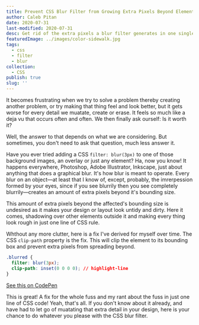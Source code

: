 ```yaml
---
title: Prevent CSS Blur Filter from Growing Extra Pixels Beyond Element's Box
author: Caleb Pitan
date: 2020-07-31
last-modified: 2020-07-31
desc: Get rid of the extra pixels a blur filter generates in one single CSS rule.
featuredImage: ../images/color-sidewalk.jpg
tags:
  - css
  - filter
  - blur
collection:
  - CSS
publish: true
slug: ''
---
```


It becomes frustrating when we try to solve a problem thereby creating another problem, or try making that thing feel and look better, but it gets worse for every detail we muatate, create or erase. It feels so much like a deja vu that occurs often and often. We then finally ask ourself: Is it worth it?

Well, the answer to that depends on what we are considering. But sometimes, you don't need to ask that question, much less answer it.

Have you ever tried adding a CSS `filter: blur(3px)` to one of those background images, an overlay or just any element? Ha, now you know! It happens everywhere, Photoshop, Adobe Illustrator, Inkscape, just about anything that does a graphical blur. It's how blur is meant to operate. Every blur on an object&mdash;at least that I know of, except, probably, the imrerpession formed by your eyes, since if you see blurrily then you see completely blurrily&mdash;creates an amount of extra pixels beyond it's bounding size.

This amount of extra pixels beyond the affected's bounding size is undesired as it makes your design or layout look untidy and dirty. Here it comes, shadowing over other elements outside it and making every thing look rough in just one line of CSS rule.

<!-- ## The fix -->

Whthout any more clutter, here is a fix I've derived for myself over time. The CSS `clip-path` property is the fix. This will clip the element to its bounding box and prevent extra pixels from spreading beyond.

```css
.blurred {
  filter: blur(3px);
  clip-path: inset(0 0 0 0); // highlight-line
}
```

[See this on CodePen](https://codepen.io/calebpitan/pen/mdPdEOr)

This is great! A fix for the whole fuss and my rant about the fuss in just one line of CSS code! Yeah, that's all. If you don't know about it already, and have had to let go of muatating that extra detail in your design, here is your chance to do whatever you please with the CSS blur filter.
